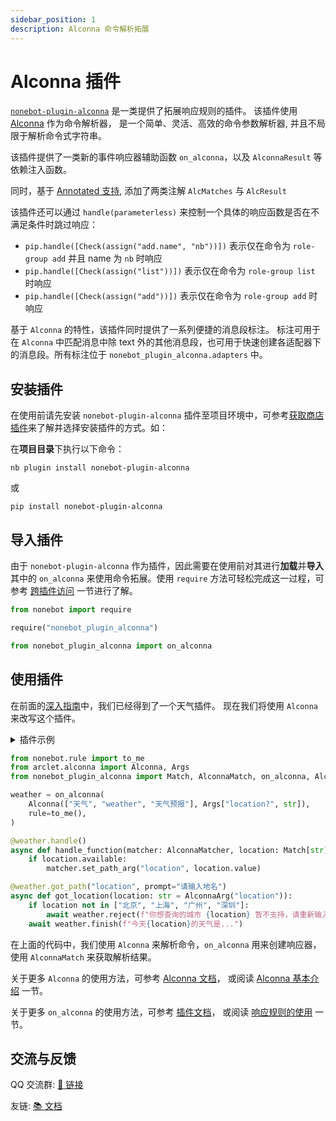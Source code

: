 ```yaml
---
sidebar_position: 1
description: Alconna 命令解析拓展
---
```


# Alconna 插件

[`nonebot-plugin-alconna`](https://github.com/nonebot/plugin-alconna) 是一类提供了拓展响应规则的插件。
该插件使用 [Alconna](https://github.com/ArcletProject/Alconna) 作为命令解析器，
是一个简单、灵活、高效的命令参数解析器, 并且不局限于解析命令式字符串。

该插件提供了一类新的事件响应器辅助函数 `on_alconna`，以及 `AlconnaResult` 等依赖注入函数。

同时，基于 [Annotated 支持](https://github.com/nonebot/nonebot2/pull/1832), 添加了两类注解 `AlcMatches` 与 `AlcResult`

该插件还可以通过 `handle(parameterless)` 来控制一个具体的响应函数是否在不满足条件时跳过响应：

- `pip.handle([Check(assign("add.name", "nb"))])` 表示仅在命令为 `role-group add` 并且 name 为 `nb` 时响应
- `pip.handle([Check(assign("list"))])` 表示仅在命令为 `role-group list` 时响应
- `pip.handle([Check(assign("add"))])` 表示仅在命令为 `role-group add` 时响应

基于 `Alconna` 的特性，该插件同时提供了一系列便捷的消息段标注。
标注可用于在 `Alconna` 中匹配消息中除 text 外的其他消息段，也可用于快速创建各适配器下的消息段。所有标注位于 `nonebot_plugin_alconna.adapters` 中。

## 安装插件

在使用前请先安装 `nonebot-plugin-alconna` 插件至项目环境中，可参考[获取商店插件](../tutorial/store.mdx#安装插件)来了解并选择安装插件的方式。如：

在**项目目录**下执行以下命令：

```shell
nb plugin install nonebot-plugin-alconna
```

或

```shell
pip install nonebot-plugin-alconna
```

## 导入插件

由于 `nonebot-plugin-alconna` 作为插件，因此需要在使用前对其进行**加载**并**导入**其中的 `on_alconna` 来使用命令拓展。使用 `require` 方法可轻松完成这一过程，可参考 [跨插件访问](../advanced/requiring.md) 一节进行了解。

```python
from nonebot import require

require("nonebot_plugin_alconna")

from nonebot_plugin_alconna import on_alconna
```

## 使用插件

在前面的[深入指南](../../appendices/session-control.mdx)中，我们已经得到了一个天气插件。
现在我们将使用 `Alconna` 来改写这个插件。

<details>
  <summary>插件示例</summary>

```python title=weather/__init__.py
from nonebot import on_command
from nonebot.rule import to_me
from nonebot.matcher import Matcher
from nonebot.adapters import Message
from nonebot.params import CommandArg, ArgPlainText

weather = on_command("天气", rule=to_me(), aliases={"weather", "天气预报"})

@weather.handle()
async def handle_function(matcher: Matcher, args: Message = CommandArg()):
    if args.extract_plain_text():
        matcher.set_arg("location", args)

@weather.got("location", prompt="请输入地名")
async def got_location(location: str = ArgPlainText()):
    if location not in ["北京", "上海", "广州", "深圳"]:
        await weather.reject(f"你想查询的城市 {location} 暂不支持，请重新输入！")
    await weather.finish(f"今天{location}的天气是...")
```

</details>

```python {5-8,11-13,15-16}
from nonebot.rule import to_me
from arclet.alconna import Alconna, Args
from nonebot_plugin_alconna import Match, AlconnaMatch, on_alconna, AlconnaMatcher, AlconnaArg

weather = on_alconna(
    Alconna(["天气", "weather", "天气预报"], Args["location?", str]),
    rule=to_me(),
)

@weather.handle()
async def handle_function(matcher: AlconnaMatcher, location: Match[str] = AlconnaMatch("location")):
    if location.available:
        matcher.set_path_arg("location", location.value)

@weather.got_path("location", prompt="请输入地名")
async def got_location(location: str = AlconnaArg("location")):
    if location not in ["北京", "上海", "广州", "深圳"]:
        await weather.reject(f"你想查询的城市 {location} 暂不支持，请重新输入！")
    await weather.finish(f"今天{location}的天气是...")
```

在上面的代码中，我们使用 `Alconna` 来解析命令，`on_alconna` 用来创建响应器，使用 `AlconnaMatch` 来获取解析结果。

关于更多 `Alconna` 的使用方法，可参考 [Alconna 文档](https://arclet.top/docs/tutorial/alconna)，
或阅读 [Alconna 基本介绍](./alconna.md) 一节。

关于更多 `on_alconna` 的使用方法，可参考 [插件文档](https://github.com/nonebot/plugin-alconna/blob/master/docs.md)，
或阅读 [响应规则的使用](./matcher.md) 一节。

## 交流与反馈

QQ 交流群: [🔗 链接](https://jq.qq.com/?_wv=1027&k=PUPOnCSH)

友链: [📚 文档](https://graiax.cn/guide/message_parser/alconna.html)
